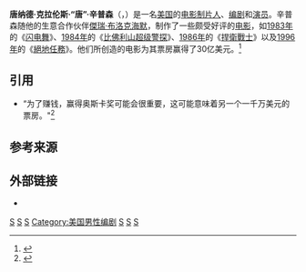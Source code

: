 {{Infobox person
| name                      = 唐·辛普森<br>Don Simpson
| image                     = 
| image_size                = 
| alt                       = 
| caption                   = 
| birth_name                = 唐纳德·克拉伦斯·辛普森<br>Donald Clarence Simpson
| birth_date                = {{birth date|1943|10|29|mf=y}}
| birth_place               = {{USA}}[[华盛顿州|华盛顿州]][[西雅图|西雅图]]
| death_date                = {{death date and age|1996|01|19|1943|10|29|mf=y}}
| death_place               = {{USA}}[[加利福尼亚州|加利福尼亚州]][[洛杉矶|洛杉矶]][[贝艾尔|贝艾尔]]
| death_cause               = 与毒品有关 [[心力衰竭|心力衰竭]]
| nationality               = 美国人
| other_names               = 唐纳德·C·辛普森
| education                 = [[西安克雷奇高中|西安克雷奇高中]]
| alma_mater                = [[俄勒冈大学|俄勒冈大学]]
| occupation                = 电影制片人、编剧、演员
| years_active              = 1976–1996
}}

'''唐纳德·克拉伦斯·“唐”·辛普森'''（{{lang-en|Donald Clarence "Don" Simpson}}，{{bd|1943年|10月29日|1996年|1月19日||}}）是一名[[美国|美国]]的[[电影制片人|电影制片人]]、[[编剧|编剧]]和[[演员|演员]]。辛普森随他的生意合作伙伴[[傑瑞·布洛克海默|傑瑞·布洛克海默]]，制作了一些颇受好评的[[电影|电影]]，如[[1983年电影|1983年]]的《[[闪电舞|闪电舞]]》、[[1984年电影|1984年]]的《[[比佛利山超级警探|比佛利山超级警探]]》、[[1986年电影|1986年]]的《[[捍衛戰士|捍衛戰士]]》以及[[1996年电影|1996年]]的《[[絕地任務|絕地任務]]》。他们所创造的电影为其票房赢得了30亿美元。<ref>{{cite web|url=http://articles.latimes.com/1997-05-02/business/fi-54679_1_disney-extends-bruckheimer-deal|title=Disney Extends Bruckheimer Deal|date=May 2, 1997|publisher=latimes.com|accessdate=December 2, 2012|archive-date=2013-09-26|archive-url=https://web.archive.org/web/20130926120610/http://articles.latimes.com/1997-05-02/business/fi-54679_1_disney-extends-bruckheimer-deal|dead-url=no}}</ref>

== 引用 ==
*“为了赚钱，赢得奥斯卡奖可能会很重要，这可能意味着另一个一千万美元的票房。"<ref>{{cite web|url=http://www.bfi.org.uk/sightandsound/feature/122/|title=The Innovators 1980–1990: Jock of Gold|publisher=bfi.org.uk|accessdate=October 26, 2009|deadurl=yes|archiveurl=https://web.archive.org/web/20091029200400/http://www.bfi.org.uk/sightandsound/feature/122/|archivedate=2009年10月29日}}</ref>

==参考来源==
{{reflist|35em}}

== 外部链接 ==
{{Portal|人物}}
* {{IMDb name|0800971}}

{{Authority control}}
{{DEFAULTSORT:Simpson, Don}}
[[Category:20世纪美国企业家|S]]
[[Category:美國電影男演員|S]]
[[Category:美國電影監製|S]]
[[Category:美国男性编剧|Category:美国男性编剧]]
[[Category:西雅圖人|S]]
[[Category:俄勒岡大學校友|S]]
[[Category:20世纪美国男演员|S]]